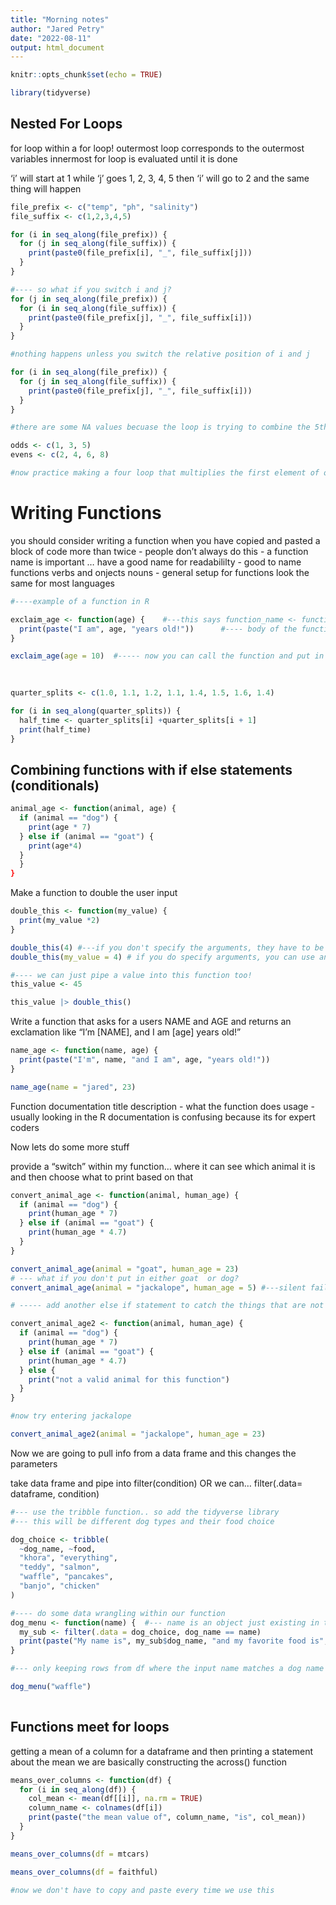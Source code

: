 ```yaml
---
title: "Morning notes"
author: "Jared Petry"
date: "2022-08-11"
output: html_document
---
```


```r
knitr::opts_chunk$set(echo = TRUE)
```


```r
library(tidyverse)
```

## Nested For Loops

for loop within a for loop! outermost loop corresponds to the outermost variables innermost for loop is evaluated until it is done

'i' will start at 1 while 'j' goes 1, 2, 3, 4, 5 then 'i' will go to 2 and the same thing will happen

```r
file_prefix <- c("temp", "ph", "salinity") 
file_suffix <- c(1,2,3,4,5)

for (i in seq_along(file_prefix)) {
  for (j in seq_along(file_suffix)) {
    print(paste0(file_prefix[i], "_", file_suffix[j]))
  }
}

#---- so what if you switch i and j?
for (j in seq_along(file_prefix)) {
  for (i in seq_along(file_suffix)) {
    print(paste0(file_prefix[j], "_", file_suffix[i]))
  }
}

#nothing happens unless you switch the relative position of i and j

for (i in seq_along(file_prefix)) {
  for (j in seq_along(file_suffix)) {
    print(paste0(file_prefix[j], "_", file_suffix[i]))
  }
}

#there are some NA values becuase the loop is trying to combine the 5th element in one vector that doesn't exist 

```

```r
odds <- c(1, 3, 5)
evens <- c(2, 4, 6, 8)

#now practice making a four loop that multiplies the first element of odds with all the individual elements in even beofre moving to the next 'odd' element and repeating the same thing


```

# Writing Functions

you should consider writing a function when you have copied and pasted a block of code more than twice
- people don't always do this 
- a function name is important ... have a good name for readabililty 
- good to name functions verbs and onjects nouns 
- general setup for functions look the same for most languages 

```r
#----example of a function in R 

exclaim_age <- function(age) {    #---this says function_name <- function(inputs_needed_for_func)
  print(paste("I am", age, "years old!"))      #---- body of the function... what its doing 
}

exclaim_age(age = 10)  #----- now you can call the function and put in the input that you want
  
  
```

```r
quarter_splits <- c(1.0, 1.1, 1.2, 1.1, 1.4, 1.5, 1.6, 1.4)

for (i in seq_along(quarter_splits)) {
  half_time <- quarter_splits[i] +quarter_splits[i + 1]
  print(half_time)
}
```

## Combining functions with if else statements (conditionals)
```r
animal_age <- function(animal, age) {
  if (animal == "dog") {
    print(age * 7) 
  } else if (animal == "goat") {
    print(age*4)
  }
  }
}
```

Make a function to double the user input 
```r
double_this <- function(my_value) {
  print(my_value *2) 
}

double_this(4) #---if you don't specify the arguments, they have to be in exact order
double_this(my_value = 4) # if you do specify arguments, you can use any order 

#---- we can just pipe a value into this function too!
this_value <- 45

this_value |> double_this()
```

Write a function that asks for a users NAME and AGE and returns an exclamation like "I'm [NAME], and I am [age] years old!"

```r
name_age <- function(name, age) {
  print(paste("I'm", name, "and I am", age, "years old!"))
}

name_age(name = "jared", 23)
```

Function documentation 
title 
description - what the function does 
usage - 
usually looking in the R documentation is confusing because its for expert coders 



Now lets do some more stuff

provide a "switch" within my function... where it can see which animal it is and then choose what to print based on that 
```r
convert_animal_age <- function(animal, human_age) {
  if (animal == "dog") {
    print(human_age * 7)
  } else if (animal == "goat") {
    print(human_age * 4.7)
  }
}

convert_animal_age(animal = "goat", human_age = 23)
# --- what if you don't put in either goat  or dog? 
convert_animal_age(animal = "jackalope", human_age = 5) #---silent failure! 

# ----- add another else if statement to catch the things that are not a valid input

convert_animal_age2 <- function(animal, human_age) {
  if (animal == "dog") {
    print(human_age * 7)
  } else if (animal == "goat") {
    print(human_age * 4.7)
  } else {
    print("not a valid animal for this function")
  }
}

#now try entering jackalope

convert_animal_age2(animal = "jackalope", human_age = 23)
```

Now we are going to pull info from a data frame and this changes the parameters

take data frame and pipe into filter(condition)
OR we can...
filter(.data= dataframe, condition)
```r
#--- use the tribble function.. so add the tidyverse library
#--- this will be different dog types and their food choice

dog_choice <- tribble(
  ~dog_name, ~food, 
  "khora", "everything", 
  "teddy", "salmon", 
  "waffle", "pancakes", 
  "banjo", "chicken"
)

#---- do some data wrangling within our function 
dog_menu <- function(name) {  #--- name is an object just existing in the function 
  my_sub <- filter(.data = dog_choice, dog_name == name) 
  print(paste("My name is", my_sub$dog_name, "and my favorite food is", my_sub$food))
}

#--- only keeping rows from df where the input name matches a dog name

dog_menu("waffle")
  
```


## Functions meet for loops 

getting a mean of a column for a dataframe and then printing a statement about the mean 
we are basically constructing the across() function
```r
means_over_columns <- function(df) {
  for (i in seq_along(df)) {
    col_mean <- mean(df[[i]], na.rm = TRUE)
    column_name <- colnames(df[i]) 
    print(paste("the mean value of", column_name, "is", col_mean))
  }
}

means_over_columns(df = mtcars)

means_over_columns(df = faithful)

#now we don't have to copy and paste every time we use this 
```

